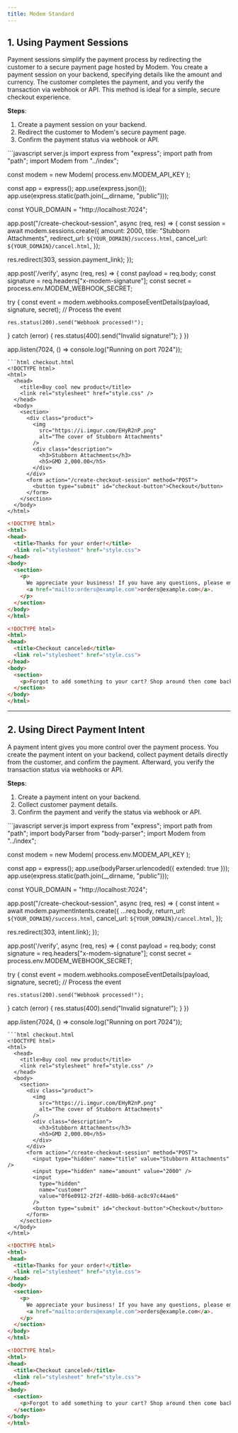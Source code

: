 ```yaml
---
title: Modem Standard 
---
```


## 1. **Using Payment Sessions**

Payment sessions simplify the payment process by redirecting the customer to a secure payment page hosted by Modem. You create a payment session on your backend, specifying details like the amount and currency. The customer completes the payment, and you verify the transaction via webhook or API. This method is ideal for a simple, secure checkout experience.

**Steps**:
1. Create a payment session on your backend.
2. Redirect the customer to Modem's secure payment page.
3. Confirm the payment status via webhook or API.

<CodeGroup>
```javascript server.js
import express from "express";
import path from "path";
import Modem from "../index";

const modem = new Modem(
  process.env.MODEM_API_KEY
);

const app = express();
app.use(express.json());
app.use(express.static(path.join(__dirname, "public")));

const YOUR_DOMAIN = "http://localhost:7024";

app.post("/create-checkout-session", async (req, res) => {
  const session = await modem.sessions.create({
    amount: 2000,
    title: "Stubborn Attachments",
    redirect_url: `${YOUR_DOMAIN}/success.html`,
    cancel_url: `${YOUR_DOMAIN}/cancel.html`,
  });

  res.redirect(303, session.payment_link);
});


app.post('/verify', async (req, res) => {
  const payload = req.body;
  const signature = req.headers["x-modem-signature"];
  const secret = process.env.MODEM_WEBHOOK_SECRET;

  try {
    const event = modem.webhooks.composeEventDetails(payload, signature, secret);
    // Process the event
    
    res.status(200).send("Webhook processed!");
  } catch (error) {
    res.status(400).send("Invalid signature!");
  }
})

app.listen(7024, () => console.log("Running on port 7024"));

```
```html checkout.html
<!DOCTYPE html>
<html>
  <head>
    <title>Buy cool new product</title>
    <link rel="stylesheet" href="style.css" />
  </head>
  <body>
    <section>
      <div class="product">
        <img
          src="https://i.imgur.com/EHyR2nP.png"
          alt="The cover of Stubborn Attachments"
        />
        <div class="description">
          <h3>Stubborn Attachments</h3>
          <h5>GMD 2,000.00</h5>
        </div>
      </div>
      <form action="/create-checkout-session" method="POST">
        <button type="submit" id="checkout-button">Checkout</button>
      </form>
    </section>
  </body>
</html>
```

```html success.html
<!DOCTYPE html>
<html>
<head>
  <title>Thanks for your order!</title>
  <link rel="stylesheet" href="style.css">
</head>
<body>
  <section>
    <p>
      We appreciate your business! If you have any questions, please email
      <a href="mailto:orders@example.com">orders@example.com</a>.
    </p>
  </section>
</body>
</html>
```

```html cancel.html
<!DOCTYPE html>
<html>
<head>
  <title>Checkout canceled</title>
  <link rel="stylesheet" href="style.css">
</head>
<body>
  <section>
    <p>Forgot to add something to your cart? Shop around then come back to pay!</p>
  </section>
</body>
</html>
```

</CodeGroup>

---

## 2. **Using Direct Payment Intent**

A payment intent gives you more control over the payment process. You create the payment intent on your backend, collect payment details directly from the customer, and confirm the payment. Afterward, you verify the transaction status via webhooks or API.

**Steps**:
1. Create a payment intent on your backend.
2. Collect customer payment details.
3. Confirm the payment and verify the status via webhook or API.


<CodeGroup>
```javascript server.js
import express from "express";
import path from "path";
import bodyParser from "body-parser";
import Modem from "../index";

const modem = new Modem(
  process.env.MODEM_API_KEY
);

const app = express();
app.use(bodyParser.urlencoded({ extended: true }));
app.use(express.static(path.join(__dirname, "public")));

const YOUR_DOMAIN = "http://localhost:7024";

app.post("/create-checkout-session", async (req, res) => {
  const intent = await modem.paymentIntents.create({
    ...req.body,
    return_url: `${YOUR_DOMAIN}/success.html`,
    cancel_url: `${YOUR_DOMAIN}/cancel.html`,
  });

  res.redirect(303, intent.link);
});


app.post('/verify', async (req, res) => {
  const payload = req.body;
  const signature = req.headers["x-modem-signature"];
  const secret = process.env.MODEM_WEBHOOK_SECRET;

  try {
    const event = modem.webhooks.composeEventDetails(payload, signature, secret);
    // Process the event
    
    res.status(200).send("Webhook processed!");
  } catch (error) {
    res.status(400).send("Invalid signature!");
  }
})

app.listen(7024, () => console.log("Running on port 7024"));

```
```html checkout.html
<!DOCTYPE html>
<html>
  <head>
    <title>Buy cool new product</title>
    <link rel="stylesheet" href="style.css" />
  </head>
  <body>
    <section>
      <div class="product">
        <img
          src="https://i.imgur.com/EHyR2nP.png"
          alt="The cover of Stubborn Attachments"
        />
        <div class="description">
          <h3>Stubborn Attachments</h3>
          <h5>GMD 2,000.00</h5>
        </div>
      </div>
      <form action="/create-checkout-session" method="POST">
        <input type="hidden" name="title" value="Stubborn Attachments" />
        <input type="hidden" name="amount" value="2000" />
        <input
          type="hidden"
          name="customer"
          value="0f6e0912-2f2f-4d8b-bd68-ac8c97c44ae6"
        />
        <button type="submit" id="checkout-button">Checkout</button>
      </form>
    </section>
  </body>
</html>

```

```html success.html
<!DOCTYPE html>
<html>
<head>
  <title>Thanks for your order!</title>
  <link rel="stylesheet" href="style.css">
</head>
<body>
  <section>
    <p>
      We appreciate your business! If you have any questions, please email
      <a href="mailto:orders@example.com">orders@example.com</a>.
    </p>
  </section>
</body>
</html>
```

```html cancel.html
<!DOCTYPE html>
<html>
<head>
  <title>Checkout canceled</title>
  <link rel="stylesheet" href="style.css">
</head>
<body>
  <section>
    <p>Forgot to add something to your cart? Shop around then come back to pay!</p>
  </section>
</body>
</html>
```

</CodeGroup>